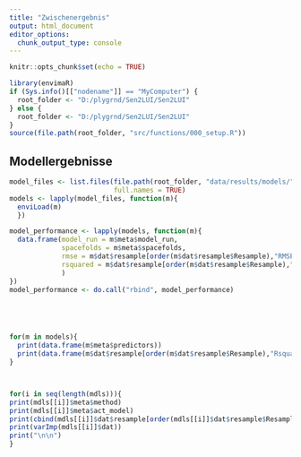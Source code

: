 ```yaml
---
title: "Zwischenergebnis"
output: html_document
editor_options: 
  chunk_output_type: console
---
```


```r
knitr::opts_chunk$set(echo = TRUE)

library(envimaR)
if (Sys.info()[["nodename"]] == "MyComputer") {
  root_folder <- "D:/plygrnd/Sen2LUI/Sen2LUI"
} else {
  root_folder <- "D:/plygrnd/Sen2LUI/Sen2LUI"
}
source(file.path(root_folder, "src/functions/000_setup.R"))
```


## Modellergebnisse


```r
model_files <- list.files(file.path(root_folder, "data/results/models/"), pattern = glob2rx("model_2021051*.rds"),
                          full.names = TRUE)
models <- lapply(model_files, function(m){
  enviLoad(m)
  })

model_performance <- lapply(models, function(m){
  data.frame(model_run = m$meta$model_run,
             spacefolds = m$meta$spacefolds,
             rmse = m$dat$resample[order(m$dat$resample$Resample),"RMSE"],
             rsquared = m$dat$resample[order(m$dat$resample$Resample),"Rsquared"]
             )
})
model_performance <- do.call("rbind", model_performance)





for(m in models){
  print(data.frame(m$meta$predictors))
  print(data.frame(m$dat$resample[order(m$dat$resample$Resample),"Rsquared"], m$meta$spacefolds))
}



for(i in seq(length(mdls))){
print(mdls[[i]]$meta$method)
print(mdls[[i]]$meta$act_model)
print(cbind(mdls[[i]]$dat$resample[order(mdls[[i]]$dat$resample$Resample),], mdls[[i]]$meta$spacefolds))
print(varImp(mdls[[i]]$dat))
print("\n\n")
}


```

